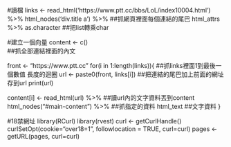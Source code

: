 #讀檔
links <- read_html('https://www.ptt.cc/bbs/LoL/index10004.html') %>%
  html_nodes('div.title a') %>%     ##抓網頁裡面每個連結的尾巴
  html_attrs %>%
  as.character     ##把list轉乘char

#建立一個向量
content <- c()  
##抓全部連結裡面的內文

front <- "https://www.ptt.cc"
for(i in 1:length(links)){    ##抓links裡面1到最後一個數值 長度的迴圈
  url <- paste0(front, links[i])  ##把連結的尾巴加上前面的網址存到url
  print(url)
  
  content[i] <- read_html(url) %>%    ##讀url內的文字資料丟到content
    html_nodes("#main-content") %>%   ##抓指定的資料
    html_text                         ##文字資料 
}

#18禁網址
library(RCurl)
library(rvest)
curl <- getCurlHandle()
curlSetOpt(cookie="over18=1", followlocation = TRUE, curl=curl)
  pages <- getURL(pages, curl=curl)